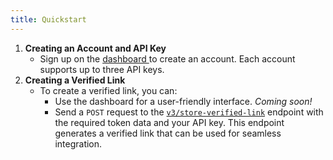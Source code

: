 ```yaml
---
title: Quickstart
---
```


1. **Creating an Account and API Key**
   * Sign up on the [dashboard ](https://dashboard.aarc.xyz/signup)to create an account. Each account supports up to three API keys.
2. **Creating a Verified Link**
   * To create a verified link, you can:
     * Use the dashboard for a user-friendly interface. _Coming soon!_
     * Send a `POST` request to the [`v3/store-verified-link`](../execution-api/endpoints/store-verified-link) endpoint with the required token data and your API key. This endpoint generates a verified link that can be used for seamless integration.